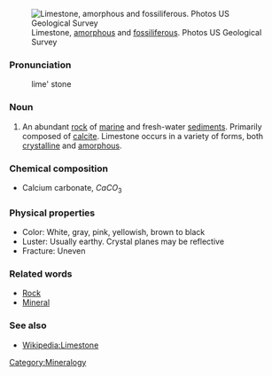 [[Image:Pflimestone.jpg|frame|Limestone, [[amorphous]] and [[fossiliferous]]. Photos US Geological Survey]]
===Pronunciation===

:lime' stone
===Noun===

#An abundant [[rock]] of [[marine]] and fresh-water [[sediment]]s. Primarily composed of [[calcite]]. Limestone occurs in a variety of forms, both [[crystal]]line and [[amorphous]]. 

=== Chemical composition ===
*Calcium carbonate, <math>CaCO_3</math>
 
=== Physical properties ===

*Color: White, gray, pink, yellowish, brown to black 
*Luster: Usually earthy. Crystal planes may be reflective
*Fracture: Uneven

===Related words===
*[[Rock]]
*[[Mineral]]

===See also===
*[[Wikipedia:Limestone]]

[[Category:Mineralogy]]